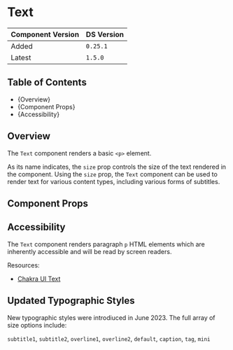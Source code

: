 

<Meta of={TextStories} />

# Text

| Component Version | DS Version |
| ----------------- | ---------- |
| Added             | `0.25.1`   |
| Latest            | `1.5.0`    |

## Table of Contents

- {<Link href="#overview" target="_self">Overview</Link>}
- {<Link href="#component-props" target="_self">Component Props</Link>}
- {<Link href="#accessibility" target="_self">Accessibility</Link>}

## Overview

<Description of={TextStories} />

The `Text` component renders a basic `<p>` element.

As its name indicates, the `size` prop controls the size of the text rendered in
the component. Using the `size` prop, the `Text` component can be used to render
text for various content types, including various forms of subtitles.

## Component Props

<Canvas of={TextStories.WithControls} />

<ArgTypes of={TextStories.WithControls} />

## Accessibility

The `Text` component renders paragraph `p` HTML elements which are inherently
accessible and will be read by screen readers.

Resources:

- [Chakra UI Text](https://chakra-ui.com/docs/components/typography/text)

## Updated Typographic Styles

New typographic styles were introdiuced in June 2023. The full array of size options include:

`subtitle1`, `subtitle2`, `overline1`, `overline2`, `default`, `caption`, `tag`, `mini`

<Canvas of={TextStories.SizeStyles} />
